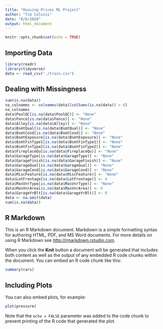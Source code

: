 ```yaml
---
title: "Housing Prices ML Project"
author: "Tim Colussi"
date: "8/6/2020"
output: html_document
---
```


```r
knitr::opts_chunk$set(echo = TRUE)
```

## Importing Data

```r
library(readr)
library(tidyverse)
data <- read_csv("./train.csv")


```

## Dealing with Missingness

```r
sum(is.na(data))
na_colnames <- colnames(data)[colSums(is.na(data)) > 0]
na_colnames
data$PoolQC[is.na(data$PoolQC)] <- "None"
data$Fence[is.na(data$Fence)] <- "None"
data$Alley[is.na(data$Alley)] <- "None"
data$BsmtQual[is.na(data$BsmtQual)] <- "None"
data$BsmtCond[is.na(data$BsmtCond)] <- "None"
data$BsmtExposure[is.na(data$BsmtExposure)] <- "None"
data$BsmtFinType1[is.na(data$BsmtFinType1)] <- "None"
data$BsmtFinType2[is.na(data$BsmtFinType2)] <- "None"
data$FireplaceQu[is.na(data$FireplaceQu)] <- "None"
data$GarageType[is.na(data$GarageType)] <- "None"
data$GarageFinish[is.na(data$GarageFinish)] <- "None" 
data$GarageQual[is.na(data$GarageQual)] <- "None"
data$GarageCond[is.na(data$GarageCond)] <- "None"
data$MiscFeature[is.na(data$MiscFeature)] <- "None"
data$LotFrontage[is.na(data$LotFrontage)] <- 0
data$MasVnrType[is.na(data$MasVnrType)] <- "None"
data$MasVnrArea[is.na(data$MasVnrArea)] <- 0
data$GarageYrBlt[is.na(data$GarageYrBlt)] <- 0
data <- na.omit(data)
sum(is.na(data))

```


## R Markdown

This is an R Markdown document. Markdown is a simple formatting syntax for authoring HTML, PDF, and MS Word documents. For more details on using R Markdown see <http://rmarkdown.rstudio.com>.

When you click the **Knit** button a document will be generated that includes both content as well as the output of any embedded R code chunks within the document. You can embed an R code chunk like this:

```r
summary(cars)
```

## Including Plots

You can also embed plots, for example:

```r
plot(pressure)
```

Note that the `echo = FALSE` parameter was added to the code chunk to prevent printing of the R code that generated the plot.

